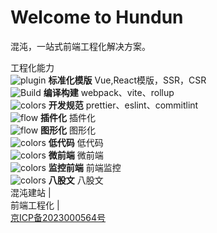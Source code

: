 
<Meta title="Hundun/前端工程化" />

<style>
  {`
    .subheading {
      --mediumdark: '#999999';
      font-weight: 900;
      font-size: 13px;
      color: #999;
      letter-spacing: 6px;
      line-height: 24px;
      text-transform: uppercase;
      margin-bottom: 12px;
      margin-top: 40px;
    }

    .link-list {
      display: grid;
      grid-template-columns: 1fr;
      grid-template-rows: 1fr 1fr;
      row-gap: 10px;
    }

    @media (min-width: 620px) {
      .link-list {
        row-gap: 20px;
        column-gap: 20px;
        grid-template-columns: 1fr 1fr;
      }
    }

    @media all and (-ms-high-contrast:none) {
    .link-list {
        display: -ms-grid;
        -ms-grid-columns: 1fr 1fr;
        -ms-grid-rows: 1fr 1fr;
      }
    }

    .link-item {
      display: block;
      padding: 20px 30px 20px 15px;
      border: 1px solid #00000010;
      border-radius: 5px;
      transition: background 150ms ease-out, border 150ms ease-out, transform 150ms ease-out;
      color: #333333;
      display: flex;
      align-items: flex-start;
    }
     .link-item1 {
      display: block;
      padding: 20px 30px 20px 15px;
      border: 1px solid #00000010;
      border-radius: 5px;
      transition: background 150ms ease-out, border 150ms ease-out, transform 150ms ease-out;
      color: #333333;
      display: flex;
      align-items: flex-start;
    }

    .link-item:hover {
      border-color: #1EA7FD50;
      transform: translate3d(0, -3px, 0);
      box-shadow: rgba(0, 0, 0, 0.08) 0 3px 10px 0;
    }

    .link-item:active {
      border-color: #1EA7FD;
      transform: translate3d(0, 0, 0);
    }

    .link-item strong {
      font-weight: 700;
      display: block;
      margin-bottom: 2px;
    }

    .link-item img {
      height: 40px;
      width: 40px;
      margin-right: 15px;
      flex: none;
    }

    .link-item span {
      font-size: 14px;
      line-height: 20px;
    }

    .tip {
      display: inline-block;
      border-radius: 1em;
      font-size: 11px;
      line-height: 12px;
      font-weight: 700;
      background: #E7FDD8;
      color: #66BF3C;
      padding: 4px 12px;
      margin-right: 10px;
      vertical-align: top;
    }

    .tip-wrapper {
      font-size: 13px;
      line-height: 20px;
      margin-top: 40px;
      margin-bottom: 40px;
    }

    .tip-wrapper code {
      font-size: 12px;
      display: inline-block;
    }
  `}
</style>

# Welcome to Hundun

混沌，一站式前端工程化解决方案。

<div className="subheading">工程化能力</div>

<div className="link-list">
  <div className="link-item">
    <img src={Plugin} alt="plugin" />
    <span>
      <strong>标准化模版</strong>
      Vue,React模版，SSR，CSR
    </span>
  </div>
  <div className="link-item">
    <img src={StackAlt} alt="Build" />
    <span>
      <strong>编译构建</strong>
      webpack、vite、rollup
    </span>
  </div>
  <div className="link-item">
    <img src={Colors} alt="colors" />
    <span>
      <strong>开发规范</strong>
      prettier、eslint、commitlint
    </span>
  </div>
  <div className="link-item">
    <img src={Flow} alt="flow" />
    <span>
      <strong>插件化</strong>
      插件化
    </span>
  </div>
  <div className="link-item">
    <img src={Flow} alt="flow" />
    <span>
      <strong>图形化</strong>
      图形化
    </span>
  </div>
  <div className="link-item">
    <img src={Colors} alt="colors" />
    <span>
      <strong>低代码</strong>
      低代码
    </span>
  </div>
  <div className="link-item">
    <img src={Colors} alt="colors" />
    <span>
      <strong>微前端</strong>
      微前端
    </span>
  </div>
  <div className="link-item">
    <img src={Colors} alt="colors" />
    <span>
      <strong>监控前端</strong>
      前端监控
    </span>
  </div>
  <div className="link-item">
    <img src={Colors} alt="colors" />
    <span>
      <strong>八股文</strong>
      八股文
    </span>
  </div>
</div>
<footer
  style={{
    width: "100%",
    position: "fixed",
    bottom: 0,
    left: 0,
    zIndex: 10,
    background: "white",
  }}
>
  <div
    className="link-item1"
    style={{
      color: "orange",
      display: "flex",
      flexWrap: "wrap",
      width: "100%",
    }}
  >
    <div>混沌建站 | </div>
    <div style={{ marginLeft: "10px" }}>前端工程化 | </div>
    <div style={{ marginLeft: "10px" }}>
      <a
        href="http://beian.miit.gov.cn/"
        target="_blank"
        style={{ color: "orange" }}
      >
        京ICP备2023000564号
      </a>
    </div>
  </div>
</footer>

